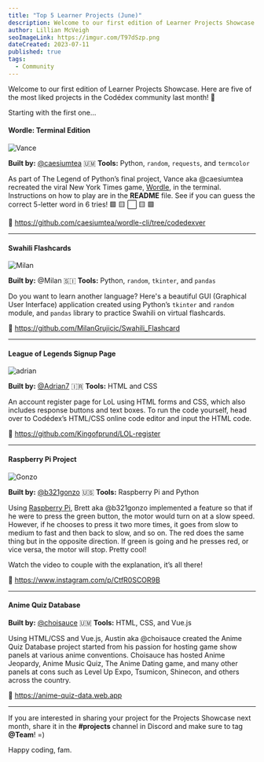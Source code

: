 ```yaml
---
title: "Top 5 Learner Projects (June)"
description: Welcome to our first edition of Learner Projects Showcase. Here are some of the most liked projects in the Codédex community last month!
author: Lillian McVeigh
seoImageLink: https://imgur.com/T97dSzp.png
dateCreated: 2023-07-11
published: true
tags:
  - Community
---
```


Welcome to our first edition of Learner Projects Showcase. Here are five of the most liked projects in the Codédex community last month! 🤗 

Starting with the first one...

#### Wordle: Terminal Edition

![Vance](https://imgur.com/kBYvirQ.png)

**Built by:** [@caesiumtea](https://www.codedex.io/@caesiumtea) 🇺🇲
**Tools:** Python, `random`, `requests`, and `termcolor`

As part of The Legend of Python’s final project, Vance aka @caesiumtea recreated the viral New York Times game, [Wordle](https://www.nytimes.com/games/wordle/index.html), in the terminal. Instructions on how to play are in the **README** file. See if you can guess the correct 5-letter word in 6 tries! 🟩 🟨 ⬜️ 🟨 🟩

🔗 https://github.com/caesiumtea/wordle-cli/tree/codedexver

---

#### Swahili Flashcards

![Milan](https://i.imgur.com/dFDOIbV.png)

**Built by:** @Milan 🇸🇮 
**Tools:** Python, `random`, `tkinter`, and `pandas`

Do you want to learn another language? Here's a beautiful GUI (Graphical User Interface) application created using Python’s `tkinter` and `random` module, and `pandas` library to practice Swahili on virtual flashcards. 

🔗 https://github.com/MilanGrujicic/Swahili_Flashcard

---

#### League of Legends Signup Page

![adrian](https://i.imgur.com/m7Dh8BT.png)

**Built by:** [@Adrian7](https://www.codedex.io/@Adrian7) 🇮🇷
**Tools:** HTML and CSS

An account register page for LoL using HTML forms and CSS, which also includes response buttons and text boxes. To run the code yourself, head over to Codédex’s HTML/CSS online code editor and input the HTML code.

🔗 https://github.com/Kingofprund/LOL-register

---

#### Raspberry Pi Project 

![Gonzo](https://i.imgur.com/Ozn9N23.png)

**Built by:** [@b321gonzo](https://www.codedex.io/@b321gonzo) 🇺🇸
**Tools:** Raspberry Pi and Python

Using [Raspberry Pi](website), Brett aka @b321gonzo implemented a feature so that if he were to press the green button, the motor would turn on at a slow speed. However, if he chooses to press it two more times, it goes from slow to medium to fast and then back to slow, and so on. The red does the same thing but in the opposite direction. If green is going and he presses red, or vice versa, the motor will stop. Pretty cool! 

Watch the video to couple with the explanation, it’s all there!

🔗 https://www.instagram.com/p/CtfR0SCOR9B

---

#### Anime Quiz Database

**Built by:** [@choisauce](https://www.codedex.io/@choisauce) 🇺🇲
**Tools:** HTML, CSS, and Vue.js

Using HTML/CSS and Vue.js, Austin aka @choisauce created the Anime Quiz Database project started from his passion for hosting game show panels at various anime conventions. Choisauce has hosted Anime Jeopardy, Anime Music Quiz, The Anime Dating game, and many other panels at cons such as Level Up Expo, Tsumicon, Shinecon, and others across the country.

🔗 https://anime-quiz-data.web.app

--- 

If you are interested in sharing your project for the Projects Showcase next month, share it in the **#projects** channel in Discord and make sure to tag **@Team**! =) 

Happy coding, fam.
